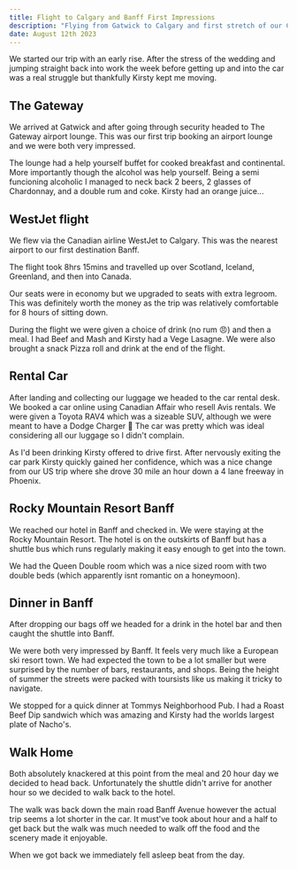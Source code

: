 ```yaml
---
title: Flight to Calgary and Banff First Impressions
description: "Flying from Gatwick to Calgary and first stretch of our Candian roadtrip"
date: August 12th 2023
---
```


We started our trip with an early rise. After the stress of the wedding and jumping straight back into work the week before getting up and into the car was a real struggle but thankfully Kirsty kept me moving.

## The Gateway

We arrived at Gatwick and after going through security headed to The Gateway airport lounge. This was our first trip booking an airport lounge and we were both very impressed. 

The lounge had a help yourself buffet for cooked breakfast and continental. More importantly though the alcohol was help yourself. Being a semi funcioning alcoholic I managed to neck back 2 beers, 2 glasses of Chardonnay, and a double rum and coke. Kirsty had an orange juice...

## WestJet flight

We flew via the Canadian airline WestJet to Calgary. This was the nearest airport to our first destination Banff.

The flight took 8hrs 15mins and travelled up over Scotland, Iceland, Greenland, and then into Canada. 

Our seats were in economy but we upgraded to seats with extra legroom. This was definitely worth the money as the trip was relatively comfortable for 8 hours of sitting down.

During the flight we were given a choice of drink (no rum 😠) and then a meal. I had Beef and Mash and Kirsty had a Vege Lasagne. We were also brought a snack Pizza roll and drink at the end of the flight.

## Rental Car

After landing and collecting our luggage we headed to the car rental desk. We booked a car online using Canadian Affair who resell Avis rentals. We were given a Toyota RAV4 which was a sizeable SUV, although we were meant to have a Dodge Charger 🤨 The car was pretty which was ideal considering all our luggage so I didn't complain.

As I'd been drinking Kirsty offered to drive first. After nervously exiting the car park Kirsty quickly gained her confidence, which was a nice change from our US trip where she drove 30 mile an hour down a 4 lane freeway in Phoenix.

## Rocky Mountain Resort Banff

We reached our hotel in Banff and checked in. We were staying at the Rocky Mountain Resort. The hotel is on the outskirts of Banff but has a shuttle bus which runs regularly making it easy enough to get into the town.

We had the Queen Double room which was a nice sized room with two double beds (which apparently isnt romantic on a honeymoon).

## Dinner in Banff

After dropping our bags off we headed for a drink in the hotel bar and then caught the shuttle into Banff.

We were both very impressed by Banff. It feels very much like a European ski resort town. We had expected the town to be a lot smaller but were surprised by the number of bars, restaurants, and shops. Being the height of summer the streets were packed with toursists like us making it tricky to navigate.

We stopped for a quick dinner at Tommys Neighborhood Pub. I had a Roast Beef Dip sandwich which was amazing and Kirsty had the worlds largest plate of Nacho's.

## Walk Home

Both absolutely knackered at this point from the meal and 20 hour day we decided to head back. Unfortunately the shuttle didn't arrive for another hour so we decided to walk back to the hotel. 

The walk was back down the main road Banff Avenue however the actual trip seems a lot shorter in the car. It must've took about hour and a half to get back but the walk was much needed to walk off the food and the scenery made it enjoyable.

When we got back we immediately fell asleep beat from the day.
